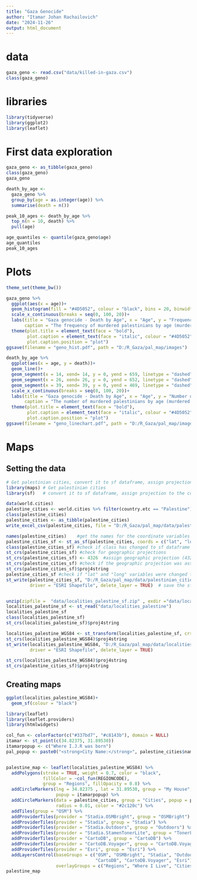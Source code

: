 ```yaml
---
title: "Gaza Genocide"
author: "Itamar Johan Rachailovich"
date: "2024-11-26"
output: html_document
---
```


# data
```r
gaza_geno <- read.csv("data/killed-in-gaza.csv")
class(gaza_geno)
```

# libraries
```r

library(tidyverse)
library(ggplot2)
library(leaflet)
```


# First data exploration
```r
gaza_geno <- as_tibble(gaza_geno)
class(gaza_geno)
gaza_geno

death_by_age <- 
  gaza_geno %>% 
  group_by(age = as.integer(age)) %>% 
  summarise(death = n())

peak_10_ages <- death_by_age %>% 
  top_n(n = 10, death) %>% 
  pull(age)

age_quantiles <- quantile(gaza_geno$age)
age_quantiles
peak_10_ages

```

# Plots
```r
theme_set(theme_bw())

gaza_geno %>% 
  ggplot(aes(x = age))+
  geom_histogram(fill = "#4D5052", colour = "black", bins = 20, binwidth = 2)+
  scale_x_continuous(breaks = seq(0, 100, 20))+
  labs(title = "Gaza genocide - Death by Age", x = "Age", y = "Frequency of Deaths", 
       caption = "The frequency of murdered palestinians by age (murdered by the Israelis)")+
  theme(plot.title = element_text(face = "bold"), 
        plot.caption = element_text(face = "italic", colour = "#4D5052"), 
        plot.caption.position = "plot")
ggsave(filename = "geno_hist.pdf", path = "D:/R_Gaza/pal_map/images")

death_by_age %>% 
  ggplot(aes(x = age, y = death))+
  geom_line()+
  geom_segment(x = 14, xend= 14, y = 0, yend = 659, linetype = "dashed")+
  geom_segment(x = 26, xend= 26, y = 0, yend = 652, linetype = "dashed")+
  geom_segment(x = 39, xend= 39, y = 0, yend = 469, linetype = "dashed")+
  scale_x_continuous(breaks = seq(0, 100, 20))+
  labs(title = "Gaza genocide - Death by Age", x = "Age", y = "Number of Deaths", 
       caption = "The number of murdered palestinians by age (murdered by the Israelis)")+
  theme(plot.title = element_text(face = "bold"), 
        plot.caption = element_text(face = "italic", colour = "#4D5052"), 
        plot.caption.position = "plot")
ggsave(filename = "geno_linechart.pdf", path = "D:/R_Gaza/pal_map/images")
```

# Maps 
## Setting the data
```r
# Get palestinian cities, convert it to sf dataframe, assign projection to the coordinates and save it
library(maps) # Get palestinian cities
library(sf)   # convert it to sf dataframe, assign projection to the coordinates and save it

data(world.cities)
palestine_cities <- world.cities %>% filter(country.etc == "Palestine")
class(palestine_cities)
palestine_cities <- as_tibble(palestine_cities)
write_excel_csv(palestine_cities, file = "D:/R_Gaza/pal_map/data/palestinians_cities.csv")

names(palestine_cities)    #get the names for the coordinate variables
palestine_cities_sf <- st_as_sf(palestine_cities, coords = c("lat", "long")) #convert to sf df tibble
class(palestine_cities_sf) #check if class has changed to sf dataframe tibble
st_crs(palestine_cities_sf) #check for geographic projections
st_crs(palestine_cities_sf) <- 4326  #assign geographic projection (4326, i.e., longlat WGS84)
st_crs(palestine_cities_sf) #check if the geographic projection was assigned
st_crs(palestine_cities_sf)$proj4string
palestine_cities_sf #check if "lat" and "long" variables were changed to "geometry" variable.
st_write(palestine_cities_sf, "D:/R_Gaza/pal_map/data/palestinian_cities", 
         driver = "ESRI Shapefile", delete_layer = TRUE)  # save the sf data frame as shapefile


unzip(zipfile =  "data/localities_palestine_sf.zip" , exdir ="data/localities_palestine")
localities_palestine_sf <- st_read("data/localities_palestine")
localities_palestine_sf
class(localities_palestine_sf)
st_crs(localities_palestine_sf)$proj4string

localities_palestine_WGS84 <- st_transform(localities_palestine_sf, crs = 4326)
st_crs(localities_palestine_WGS84)$proj4string
st_write(localities_palestine_WGS84, "D:/R_Gaza/pal_map/data/localities_palestine", 
         driver = "ESRI Shapefile", delete_layer = TRUE)

st_crs(localities_palestine_WGS84)$proj4string
st_crs(palestine_cities_sf)$proj4string
```

## Creating maps
```r
ggplot(localities_palestine_WGS84)+
  geom_sf(colour = "black")

library(leaflet)
library(leaflet.providers)
library(htmlwidgets)

col_fun <- colorFactor(c("#337bd7", "#c8143b"), domain = NULL)
itamar <- st_point(c(34.82375, 31.89530))
itamarpopup <- c("Where I.J.R was born")   
pal_popup <- paste0("<strong>City Name:</strong>", palestine_cities$name)


palestine_map <- leaflet(localities_palestine_WGS84) %>% 
  addPolygons(stroke = TRUE, weight = 0.7, color = "black", 
              fillColor = ~col_fun(REGIONCODE), 
              group = "Regions", fillOpacity = 0.8) %>% 
  addCircleMarkers(lng = 34.82375 , lat = 31.89530, group = "My House",
                   popup = itamarpopup) %>% 
  addCircleMarkers(data = palestine_cities, group = "Cities", popup = pal_popup, 
                   radius = 0.01, color = "#2c120c") %>% 
  addTiles(group = "OSM") %>% 
  addProviderTiles(provider = "Stadia.OSMBright", group = "OSMBright") %>% 
  addProviderTiles(provider = "Stadia", group = "Stadia") %>%
  addProviderTiles(provider = "Stadia.Outdoors", group = "Outdoors") %>% 
  addProviderTiles(provider = "Stadia.StamenTonerLite", group = "TonerLite") %>% 
  addProviderTiles(provider = "CartoDB", group = "CartoDB") %>% 
  addProviderTiles(provider = "CartoDB.Voyager", group = "CartoDB.Voyager") %>% 
  addProviderTiles(provider = "Esri", group = "Esri") %>% 
  addLayersControl(baseGroups = c("OSM", "OSMBright", "Stadia", "Outdoors", "TonerLite", 
                                  "CartoDB", "CartoDB.Voyager", "Esri"), 
                   overlayGroups = c("Regions", "Where I Live", "Cities"))
palestine_map
```




